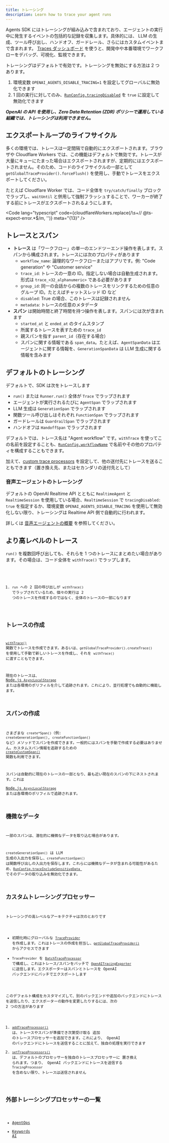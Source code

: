 ```yaml
---
title: トレーシング
description: Learn how to trace your agent runs
---
```



Agents SDK にはトレーシングが組み込みで含まれており、エージェントの実行中に発生するイベントの包括的な記録を収集します。具体的には、 LLM の生成、ツール呼び出し、ハンドオフ、ガードレール、さらにはカスタムイベントまで含まれます。 [Traces ダッシュボード](https://platform.openai.com/traces) を使うと、開発中や本番環境でワークフローをデバッグ、可視化、監視できます。

<Aside type="note">

トレーシングはデフォルトで有効です。トレーシングを無効にする方法は 2 つあります。

1. 環境変数 `OPENAI_AGENTS_DISABLE_TRACING=1` を設定してグローバルに無効化できます
2. 1 回の実行に対してのみ、[`RunConfig.tracingDisabled`](/openai-agents-js/openai/agents-core/type-aliases/runconfig/#tracingdisabled) を `true` に設定して無効化できます

**_OpenAI の API を使用し、Zero Data Retention (ZDR) ポリシーで運用している組織では、トレーシングは利用できません。_**

</Aside>

## エクスポートループのライフサイクル

多くの環境では、トレースは一定間隔で自動的にエクスポートされます。ブラウザや Cloudflare Workers では、この機能はデフォルトで無効です。トレースが大量にキューにたまった場合はエクスポートされますが、定期的にはエクスポートされません。そのため、コードのライフサイクルの一部として `getGlobalTraceProvider().forceFlush()` を使用し、手動でトレースをエクスポートしてください。

たとえば Cloudflare Worker では、コード全体を `try/catch/finally` ブロックでラップし、`waitUntil` と併用して強制フラッシュすることで、ワーカーが終了する前にトレースがエクスポートされるようにします。

<Code
  lang="typescript"
  code={cloudflareWorkers.replace(/\s+\/\/ @ts-expect-error.*$/m, '')}
  meta="{13}"
/>

## トレースとスパン

- **トレース** は「ワークフロー」の単一のエンドツーエンド操作を表します。スパンから構成されます。トレースには次のプロパティがあります
  - `workflow_name`: 論理的なワークフローまたはアプリです。例: "Code generation" や "Customer service"
  - `trace_id`: トレースの一意の ID。指定しない場合は自動生成されます。形式は `trace_<32_alphanumeric>` である必要があります
  - `group_id`: 同一の会話からの複数のトレースをリンクするための任意のグループ ID。たとえばチャットスレッド ID など
  - `disabled`: True の場合、このトレースは記録されません
  - `metadata`: トレースの任意のメタデータ
- **スパン** は開始時間と終了時間を持つ操作を表します。スパンには次が含まれます
  - `started_at` と `ended_at` のタイムスタンプ
  - 所属するトレースを表すための `trace_id`
  - 親スパンを指す `parent_id`（存在する場合）
  - スパンに関する情報である `span_data`。たとえば、`AgentSpanData` はエージェントに関する情報を、`GenerationSpanData` は LLM 生成に関する情報を含みます

## デフォルトのトレーシング

デフォルトで、SDK は次をトレースします

- `run()` または `Runner.run()` 全体が `Trace` でラップされます
- エージェントが実行されるたびに `AgentSpan` でラップされます
- LLM 生成は `GenerationSpan` でラップされます
- 関数ツール呼び出しはそれぞれ `FunctionSpan` でラップされます
- ガードレールは `GuardrailSpan` でラップされます
- ハンドオフは `HandoffSpan` でラップされます

デフォルトでは、トレース名は "Agent workflow" です。`withTrace` を使ってこの名前を設定することも、[`RunConfig.workflowName`](/openai-agents-js/openai/agents-core/type-aliases/runconfig/#workflowname) で名前やその他のプロパティを構成することもできます。

加えて、[custom trace processors](#custom-tracing-processors) を設定して、他の送付先にトレースを送ることもできます（置き換え先、またはセカンダリの送付先として）

### 音声エージェントのトレーシング

デフォルトの OpenAI Realtime API とともに `RealtimeAgent` と `RealtimeSession` を使用している場合、`RealtimeSession` で `tracingDisabled: true` を指定するか、環境変数 `OPENAI_AGENTS_DISABLE_TRACING` を使用して無効化しない限り、トレーシングは Realtime API 側で自動的に行われます。

詳しくは [音声エージェントの概要](/openai-agents-js/ja/guides/voice-agents) を参照してください。

## より高レベルのトレース

`run()` を複数回呼び出しても、それらを 1 つのトレースにまとめたい場合があります。その場合は、コード全体を `withTrace()` でラップします。

<Code lang="typescript" code={customTraceExample} />

1. `run` への 2 回の呼び出しが `withTrace()` でラップされているため、個々の実行は 2 つのトレースを作成するのではなく、全体のトレースの一部になります

## トレースの作成

[`withTrace()`](/openai-agents-js/openai/agents-core/functions/withtrace/) 関数でトレースを作成できます。あるいは、`getGlobalTraceProvider().createTrace()` を使用して手動で新しいトレースを作成し、それを `withTrace()` に渡すこともできます。

現在のトレースは、[ Node.js `AsyncLocalStorage`](https://nodejs.org/api/async_context.html#class-asynclocalstorage) または各環境のポリフィルを介して追跡されます。これにより、並行処理でも自動的に機能します。

## スパンの作成

さまざまな `create*Span()`（例: `createGenerationSpan()`, `createFunctionSpan()` など）メソッドでスパンを作成できます。一般的にはスパンを手動で作成する必要はありません。カスタムスパン情報を追跡するための [`createCustomSpan()`](/openai-agents-js/openai/agents-core/functions/createcustomspan/) 関数も利用できます。

スパンは自動的に現在のトレースの一部となり、最も近い現在のスパンの下にネストされます。これは [ Node.js `AsyncLocalStorage`](https://nodejs.org/api/async_context.html#class-asynclocalstorage) または各環境のポリフィルで追跡されます。

## 機微なデータ

一部のスパンは、潜在的に機微なデータを取り込む場合があります。

`createGenerationSpan()` は LLM 生成の入出力を保存し、`createFunctionSpan()` は関数呼び出しの入出力を保存します。これらには機微なデータが含まれる可能性があるため、[`RunConfig.traceIncludeSensitiveData
`](/openai-agents-js/openai/agents-core/type-aliases/runconfig/#traceincludesensitivedata) でそのデータの取り込みを無効化できます。

## カスタムトレーシングプロセッサー

トレーシングの高レベルなアーキテクチャは次のとおりです

- 初期化時にグローバルな [`TraceProvider`](/openai-agents-js/openai/agents-core/classes/traceprovider) を作成します。これはトレースの作成を担当し、[`getGlobalTraceProvider()`](/openai-agents-js/openai/agents-core/functions/getglobaltraceprovider/) からアクセスできます
- `TraceProvider` を [`BatchTraceProcessor`](/openai-agents-js/openai/agents-core/classes/batchtraceprocessor/) で構成し、これはトレース/スパンをバッチで [`OpenAITracingExporter`](/openai-agents-js/openai/agents-openai/classes/openaitracingexporter/) に送信します。エクスポーターはスパンとトレースを OpenAI バックエンドにバッチでエクスポートします

このデフォルト構成をカスタマイズして、別のバックエンドや追加のバックエンドにトレースを送信したり、エクスポーターの動作を変更したりするには、次の 2 つの方法があります

1. [`addTraceProcessor()`](/openai-agents-js/openai/agents-core/functions/addtraceprocessor) は、トレースやスパンが準備でき次第受け取る 追加 のトレースプロセッサーを追加できます。これにより、 OpenAI のバックエンドにトレースを送信することに加えて、独自の処理を実行できます
2. [`setTraceProcessors()`](/openai-agents-js/openai/agents-core/functions/settraceprocessors) は、デフォルトのプロセッサーを独自のトレースプロセッサーに 置き換え られます。つまり、 OpenAI バックエンドにトレースを送信する `TracingProcessor` を含めない限り、トレースは送信されません

## 外部トレーシングプロセッサーの一覧

- [AgentOps](https://docs.agentops.ai/v2/usage/typescript-sdk#openai-agents-integration)
- [Keywords AI](https://docs.keywordsai.co/integration/development-frameworks/openai-agents-sdk-js)
